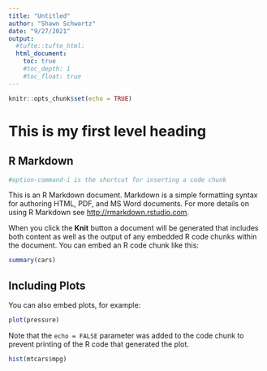 ```yaml
---
title: "Untitled"
author: "Shawn Schwartz"
date: "9/27/2021"
output: 
  #tufte::tufte_html:
  html_document:
    toc: true
    #toc_depth: 1
    #toc_float: true
---
```


```r
knitr::opts_chunk$set(echo = TRUE)
```

# This is my first level heading
## R Markdown

```r
#option-command-i is the shortcut for inserting a code chunk
```

This is an R Markdown document. Markdown is a simple formatting syntax for authoring HTML, PDF, and MS Word documents. For more details on using R Markdown see <http://rmarkdown.rstudio.com>.

When you click the **Knit** button a document will be generated that includes both content as well as the output of any embedded R code chunks within the document. You can embed an R code chunk like this:

```r
summary(cars)
```

## Including Plots

You can also embed plots, for example:

```r
plot(pressure)
```

Note that the `echo = FALSE` parameter was added to the code chunk to prevent printing of the R code that generated the plot.

```r
hist(mtcars$mpg)
```

